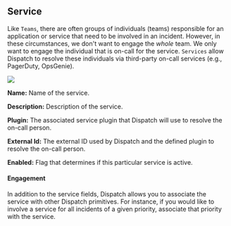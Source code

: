 ## Service

Like `Teams`, there are often groups of individuals (teams) responsible for an application or service that need to be involved in an incident. However, in these circumstances, we don't want to engage the _whole_ team. We only want to engage the individual that is on-call for the service. `Services` allow Dispatch to resolve these individuals via third-party on-call services (e.g., PagerDuty, OpsGenie).

![](/img/admin-ui-contacts-services.png)

**Name:** Name of the service.

**Description:** Description of the service.

**Plugin:** The associated service plugin that Dispatch will use to resolve the on-call person.

**External Id:** The external ID used by Dispatch and the defined plugin to resolve the on-call person.

**Enabled:** Flag that determines if this particular service is active.

#### Engagement

In addition to the service fields, Dispatch allows you to associate the service with other Dispatch primitives. For instance, if you would like to involve a service for all incidents of a given priority, associate that priority with the service.
